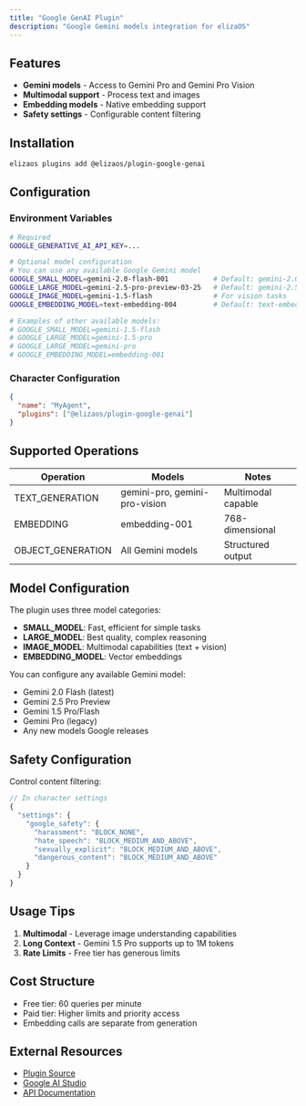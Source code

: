 ```yaml
---
title: "Google GenAI Plugin"
description: "Google Gemini models integration for elizaOS"
---
```


## Features

- **Gemini models** - Access to Gemini Pro and Gemini Pro Vision
- **Multimodal support** - Process text and images
- **Embedding models** - Native embedding support
- **Safety settings** - Configurable content filtering

## Installation

```bash
elizaos plugins add @elizaos/plugin-google-genai
```

## Configuration

### Environment Variables

```bash
# Required
GOOGLE_GENERATIVE_AI_API_KEY=...

# Optional model configuration
# You can use any available Google Gemini model
GOOGLE_SMALL_MODEL=gemini-2.0-flash-001           # Default: gemini-2.0-flash-001
GOOGLE_LARGE_MODEL=gemini-2.5-pro-preview-03-25   # Default: gemini-2.5-pro-preview-03-25
GOOGLE_IMAGE_MODEL=gemini-1.5-flash               # For vision tasks
GOOGLE_EMBEDDING_MODEL=text-embedding-004         # Default: text-embedding-004

# Examples of other available models:
# GOOGLE_SMALL_MODEL=gemini-1.5-flash
# GOOGLE_LARGE_MODEL=gemini-1.5-pro
# GOOGLE_LARGE_MODEL=gemini-pro
# GOOGLE_EMBEDDING_MODEL=embedding-001
```

### Character Configuration

```json
{
  "name": "MyAgent",
  "plugins": ["@elizaos/plugin-google-genai"]
}
```

## Supported Operations

| Operation | Models | Notes |
|-----------|--------|-------|
| TEXT_GENERATION | gemini-pro, gemini-pro-vision | Multimodal capable |
| EMBEDDING | embedding-001 | 768-dimensional |
| OBJECT_GENERATION | All Gemini models | Structured output |

## Model Configuration

The plugin uses three model categories:

- **SMALL_MODEL**: Fast, efficient for simple tasks
- **LARGE_MODEL**: Best quality, complex reasoning
- **IMAGE_MODEL**: Multimodal capabilities (text + vision)
- **EMBEDDING_MODEL**: Vector embeddings

You can configure any available Gemini model:
- Gemini 2.0 Flash (latest)
- Gemini 2.5 Pro Preview
- Gemini 1.5 Pro/Flash
- Gemini Pro (legacy)
- Any new models Google releases

## Safety Configuration

Control content filtering:

```typescript
// In character settings
{
  "settings": {
    "google_safety": {
      "harassment": "BLOCK_NONE",
      "hate_speech": "BLOCK_MEDIUM_AND_ABOVE",
      "sexually_explicit": "BLOCK_MEDIUM_AND_ABOVE",
      "dangerous_content": "BLOCK_MEDIUM_AND_ABOVE"
    }
  }
}
```

## Usage Tips

1. **Multimodal** - Leverage image understanding capabilities
2. **Long Context** - Gemini 1.5 Pro supports up to 1M tokens
3. **Rate Limits** - Free tier has generous limits

## Cost Structure

- Free tier: 60 queries per minute
- Paid tier: Higher limits and priority access
- Embedding calls are separate from generation

## External Resources

- [Plugin Source](https://github.com/elizaos/eliza/tree/main/packages/plugin-google-genai)
- [Google AI Studio](https://makersuite.google.com)
- [API Documentation](https://ai.google.dev/docs)